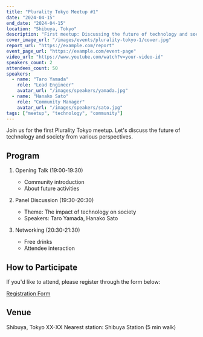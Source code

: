 ```yaml
---
title: "Plurality Tokyo Meetup #1"
date: "2024-04-15"
end_date: "2024-04-15"
location: "Shibuya, Tokyo"
description: "First meetup: Discussing the future of technology and society"
cover_image_url: "/images/events/plurality-tokyo-1/cover.jpg"
report_url: "https://example.com/report"
event_page_url: "https://example.com/event-page"
video_url: "https://www.youtube.com/watch?v=your-video-id"
speakers_count: 2
attendees_count: 50
speakers:
  - name: "Taro Yamada"
    role: "Lead Engineer"
    avatar_url: "/images/speakers/yamada.jpg"
  - name: "Hanako Sato"
    role: "Community Manager"
    avatar_url: "/images/speakers/sato.jpg"
tags: ["meetup", "technology", "community"]
---
```



Join us for the first Plurality Tokyo meetup. Let's discuss the future of technology and society from various perspectives.

## Program

1. Opening Talk (19:00-19:30)

   - Community introduction
   - About future activities

2. Panel Discussion (19:30-20:30)

   - Theme: The impact of technology on society
   - Speakers: Taro Yamada, Hanako Sato

3. Networking (20:30-21:30)
   - Free drinks
   - Attendee interaction

## How to Participate

If you'd like to attend, please register through the form below:

[Registration Form](https://example.com/register)

## Venue

Shibuya, Tokyo XX-XX
Nearest station: Shibuya Station (5 min walk)
